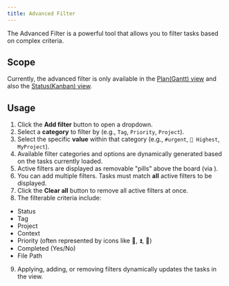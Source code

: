 ```yaml
---
title: Advanced Filter
---
```



The Advanced Filter is a powerful tool that allows you to filter tasks based on complex criteria.

<VersionCallout version="8.0.0" />

## Scope

Currently, the advanced filter is only available in the [Plan(Gantt) view](/docs/task-view/plan-view) and also the [Status(Kanban) view](/docs/task-view/status-view).

## Usage

1. Click the <PlusIcon className="inline-block w-5 h-5" /> **Add filter** button to open a dropdown.
2. Select a **category** to filter by (e.g., `Tag`, `Priority`, `Project`).
3. Select the specific **value** within that category (e.g., `#urgent`, `🔺 Highest`, `MyProject`).
4. Available filter categories and options are dynamically generated based on the tasks currently loaded.
5. Active filters are displayed as removable "pills" above the board (via <XIcon className="inline-block w-5 h-5" />).
6. You can add multiple filters. Tasks must match **all** active filters to be displayed.
7. Click the **Clear all** button to remove all active filters at once.
8. The filterable criteria include:

- Status
- Tag
- Project
- Context
- Priority (often represented by icons like 🔺, ⏫, 🔼)
- Completed (Yes/No)
- File Path

9. Applying, adding, or removing filters dynamically updates the tasks in the view.
